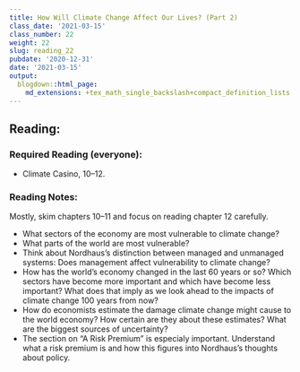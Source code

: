 ```yaml
---
title: How Will Climate Change Affect Our Lives? (Part 2)
class_date: '2021-03-15'
class_number: 22
weight: 22
slug: reading_22
pubdate: '2020-12-31'
date: '2021-03-15'
output:
  blogdown::html_page:
    md_extensions: +tex_math_single_backslash+compact_definition_lists
---
```

## Reading:

### Required Reading (everyone):

* Climate Casino, 10--12.

### Reading Notes:

Mostly, skim chapters 10--11 and focus on reading chapter 12 carefully.

* What sectors of the economy are most vulnerable to climate change?
* What parts of the world are most vulnerable?
* Think about Nordhaus's distinction between managed and unmanaged systems: Does management affect vulnerability to climate change?
* How has the world's economy changed in the last 60 years or so? Which sectors have become more important and which have become less important? What does that imply as we look ahead to the impacts of climate change 100 years from now?
* How do economists estimate the damage climate change might cause to the world economy? How certain are they about these estimates? What are the biggest sources of uncertainty?
* The section on "A Risk Premium" is especialy important. Understand what a risk premium is and how this figures into Nordhaus's thoughts about policy.
